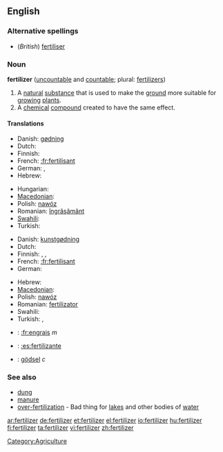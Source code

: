 ==English==

===Alternative spellings===
* (''British'') [[fertiliser]]

===Noun===
'''fertilizer''' ([[uncountable]] and [[countable]]; plural: [[fertilizers]])

# A [[natural]] [[substance]] that is used to make the [[ground]] more suitable for [[grow]]ing [[plant]]s.
# A [[chemical]] [[compound]] created to have the same effect.

====Translations====
{{trans-top|a natural substance that is used to make the ground more suitable for growing plants}}
* Danish: [[gødning]] {{c}}
* Dutch: {{t+|nl|mest|m}}
* Finnish: {{t-|fi|lannoite}}
* French: [[:fr:fertilisant]]
* German: {{t+|de|Dünger|m}}, {{t-|de|Düngemittel|n}}
* Hebrew: {{t-|he|דשן|m|tr=deshen|sc=Hebr}}
{{trans-mid}}
* Hungarian: {{t+|hu|trágya}}
* [[Macedonian]]: {{t|mk|ѓубриво|n|tr=ǵúbrivo|sc=Cyrl|xs=Macedonian}}
* Polish: [[nawóz]] {{m}}
* Romanian: [[îngrăşământ]] {{n}}
* [[Swahili]]: {{t|sw|mbolea}}
* Turkish: {{t|tr|gübre}}
{{trans-bottom}}

{{trans-top|a chemical compound created to have the same effect.}}
* Danish: [[kunstgødning]] {{c}}
* Dutch: {{t+|nl|kunstmest|m}}
* Finnish: {{t-|fi|lannoite}}, {{t-|fi|apulanta}}, {{t-|fi|keinolannoite}}
* French: [[:fr:fertilisant]]
* German: {{Ü|de|Handelsdünger|m}}
{{trans-mid}}
* Hebrew: {{t-|he|דשן|m|tr=deshen|sc=Hebr}}
* [[Macedonian]]: {{t|mk|вештачко ѓубриво|n|tr=véštačko ǵúbrivo|sc=Cyrl|xs=Macedonian}}
* Polish: [[nawóz]] {{m}}
* Romanian: [[fertilizator]] {{n}}
* Swahili: {{t|sw|mbolea}}
* Turkish: {{t|tr|yapay gübre}},  {{t|tr|suni gübre}}
{{trans-bottom}}

{{checktrans-top}}
* {{ttbc|French}}: [[:fr:engrais]] ''m''
* {{ttbc|Spanish}}: [[:es:fertilizante]]
* {{ttbc|Swedish}}: [[gödsel]] ''c''
{{checktrans-bottom}}

===See also===
* [[dung]]
* [[manure]]
* [[over-fertilization]] - Bad thing for [[lake]]s and other bodies of [[water]]

[[Category:Agriculture]]

[[ar:fertilizer]]
[[de:fertilizer]]
[[et:fertilizer]]
[[el:fertilizer]]
[[io:fertilizer]]
[[hu:fertilizer]]
[[fi:fertilizer]]
[[ta:fertilizer]]
[[vi:fertilizer]]
[[zh:fertilizer]]